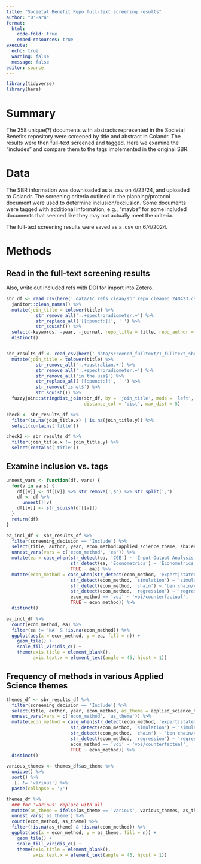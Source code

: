 ```yaml
---
title: "Societal Benefit Repo full-text screening results"
author: "O'Hara"
format: 
  html:
    code-fold: true
    embed-resources: true
execute:
  echo: true
  warning: false
  message: false
editor: source
---
```


```r
library(tidyverse)
library(here)
```

# Summary

The 258 unique(?) documents with abstracts represented in the Societal Benefits repository were screened by title and abstract in Colandr.  The results were then full-text screened and tagged.  Here we examine the "includes" and compare them to the tags implemented in the original SBR.

# Data

The SBR information was downloaded as a .csv on 4/23/24, and uploaded to Colandr.  The screening criteria outlined in the planning/protocol document were used to determine inclusion/exclusion.  Some documents were tagged with additional information, e.g., "maybe" for some included documents that seemed like they may not actually meet the criteria.

The full-text screening results were saved as a .csv on 6/4/2024.

# Methods

## Read in the full-text screening results

Also, write out included refs with DOI for import into Zotero.

```r
sbr_df <- read_csv(here('_data/1c_refs_clean/sbr_repo_cleaned_240423.csv')) %>%
  janitor::clean_names() %>%
  mutate(join_title = tolower(title) %>%
           str_remove_all(':.+spectroradiometer.+') %>%
           str_replace_all('[[:punct:]]', ' ') %>% 
           str_squish()) %>%
  select(-keywords, -year, -journal, repo_title = title, repo_author = author) %>%
  distinct()


sbr_results_df <- read_csv(here('_data/screened_fulltext/1_fulltext_sbr.csv')) %>%
  mutate(join_title = tolower(title) %>%
           str_remove_all(':.+australian.+') %>%
           str_remove_all(':.+spectroradiometer.+') %>%
           str_remove_all('in the usa$') %>%
           str_replace_all('[[:punct:]]', ' ') %>% 
           str_remove('isnet$') %>%
           str_squish()) %>%
  fuzzyjoin::stringdist_join(sbr_df, by = 'join_title', mode = 'left', 
                             distance_col = 'dist', max_dist = 5)

check <- sbr_results_df %>%
  filter(is.na(join_title.x) | is.na(join_title.y)) %>%
  select(contains('title'))

check2 <- sbr_results_df %>%
  filter(join_title.x != join_title.y) %>%
  select(contains('title'))
```

## Examine inclusion vs. tags

```r
unnest_vars <- function(df, vars) {
  for(v in vars) {
    df[[v]] <- df[[v]] %>% str_remove(';$') %>% str_split(';')
    df <- df %>%
      unnest(!!v)
    df[[v]] <- str_squish(df[[v]])
  }
  return(df)
}

ea_incl_df <- sbr_results_df %>%
  filter(screening_decision == 'Include') %>%
  select(title, author, year, econ_method:applied_science_theme, sba:ea) %>%
  unnest_vars(vars = c('econ_method', 'ea')) %>%
  mutate(ea = case_when(str_detect(ea, 'CGE') ~ 'Input-Output Analysis and CGE',
                        str_detect(ea, 'Econometrics') ~ 'Econometrics and Other Stats Methods',
                        TRUE ~ ea)) %>%
  mutate(econ_method = case_when(str_detect(econ_method, 'expert|stated') ~ 'expert elic/stated pref',
                        str_detect(econ_method, 'simulation') ~ 'simulation',
                        str_detect(econ_method, 'chain') ~ 'ben chain/value chain',
                        str_detect(econ_method, 'regression') ~ 'regression',
                        econ_method == 'voi' ~ 'voi/counterfactual',
                        TRUE ~ econ_method)) %>%
  distinct()

ea_incl_df %>%
  count(econ_method, ea) %>%
  filter(ea != 'NA' & !is.na(econ_method)) %>%
  ggplot(aes(x = econ_method, y = ea, fill = n)) +
    geom_tile() +
    scale_fill_viridis_c() +
    theme(axis.title = element_blank(),
          axis.text.x = element_text(angle = 45, hjust = 1))
```

## Frequency of methods in various Applied Science themes

```r

themes_df <- sbr_results_df %>%
  filter(screening_decision == 'Include') %>%
  select(title, author, year, econ_method, as_theme = applied_science_theme) %>%
  unnest_vars(vars = c('econ_method', 'as_theme')) %>%
  mutate(econ_method = case_when(str_detect(econ_method, 'expert|stated') ~ 'expert elic/stated pref',
                        str_detect(econ_method, 'simulation') ~ 'simulation',
                        str_detect(econ_method, 'chain') ~ 'ben chain/value chain',
                        str_detect(econ_method, 'regression') ~ 'regression',
                        econ_method == 'voi' ~ 'voi/counterfactual',
                        TRUE ~ econ_method)) %>%
  distinct()

various_themes <- themes_df$as_theme %>%
  unique() %>% 
  sort() %>% 
  .[. != 'various'] %>%
  paste(collapse = ';')

themes_df %>%
  ### for 'various' replace with all
  mutate(as_theme = ifelse(as_theme == 'various', various_themes, as_theme)) %>%
  unnest_vars('as_theme') %>%
  count(econ_method, as_theme) %>%
  filter(!is.na(as_theme) & !is.na(econ_method)) %>%
  ggplot(aes(x = econ_method, y = as_theme, fill = n)) +
    geom_tile() +
    scale_fill_viridis_c() +
    theme(axis.title = element_blank(),
          axis.text.x = element_text(angle = 45, hjust = 1))
```
